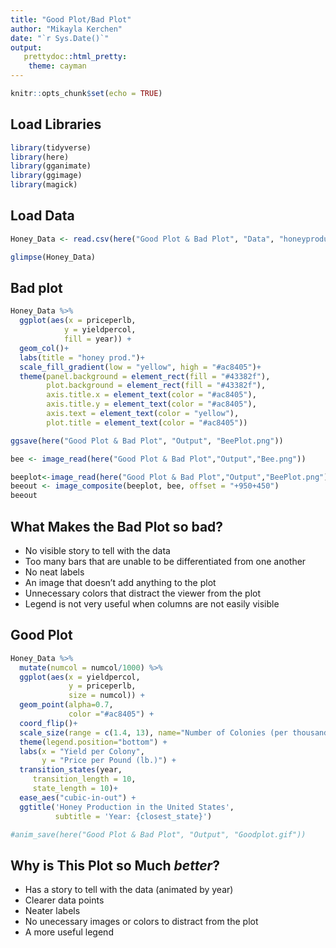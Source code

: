 ```yaml
---
title: "Good Plot/Bad Plot"
author: "Mikayla Kerchen"
date: "`r Sys.Date()`"
output: 
   prettydoc::html_pretty:
    theme: cayman
---
```


```r
knitr::opts_chunk$set(echo = TRUE)
```

## Load Libraries

```r
library(tidyverse)
library(here)
library(gganimate)
library(ggimage)
library(magick)
```

## Load Data

```r
Honey_Data <- read.csv(here("Good Plot & Bad Plot", "Data", "honeyproduction.csv"))

glimpse(Honey_Data)
```

## Bad plot

```r
Honey_Data %>%
  ggplot(aes(x = priceperlb,
            y = yieldpercol,
            fill = year)) + 
  geom_col()+
  labs(title = "honey prod.")+
  scale_fill_gradient(low = "yellow", high = "#ac8405")+
  theme(panel.background = element_rect(fill = "#43382f"),
        plot.background = element_rect(fill = "#43382f"),
        axis.title.x = element_text(color = "#ac8405"),
        axis.title.y = element_text(color = "#ac8405"),
        axis.text = element_text(color = "yellow"),
        plot.title = element_text(color = "#ac8405"))
```

```r
ggsave(here("Good Plot & Bad Plot", "Output", "BeePlot.png"))

bee <- image_read(here("Good Plot & Bad Plot","Output","Bee.png"))

beeplot<-image_read(here("Good Plot & Bad Plot","Output","BeePlot.png"))
beeout <- image_composite(beeplot, bee, offset = "+950+450")
beeout 
```

## What Makes the Bad Plot so **bad**?

* No visible story to tell with the data
* Too many bars that are unable to be differentiated from one another
* No neat labels
* An image that doesn't add anything to the plot
* Unnecessary colors that distract the viewer from the plot
* Legend is not very useful when columns are not easily visible


## Good Plot

```r
Honey_Data %>%
  mutate(numcol = numcol/1000) %>%
  ggplot(aes(x = yieldpercol,
             y = priceperlb,
             size = numcol)) +
  geom_point(alpha=0.7,
             color ="#ac8405") +
  coord_flip()+
  scale_size(range = c(1.4, 13), name="Number of Colonies (per thousand)") +
  theme(legend.position="bottom") +
  labs(x = "Yield per Colony",
       y = "Price per Pound (lb.)") +
  transition_states(year,
     transition_length = 10, 
     state_length = 10)+
  ease_aes("cubic-in-out") +
  ggtitle('Honey Production in the United States',
          subtitle = 'Year: {closest_state}')

#anim_save(here("Good Plot & Bad Plot", "Output", "Goodplot.gif"))
```

## Why is This Plot so Much *better*?

* Has a story to tell with the data (animated by year)
* Clearer data points
* Neater labels
* No unecessary images or colors to distract from the plot
* A more useful legend
